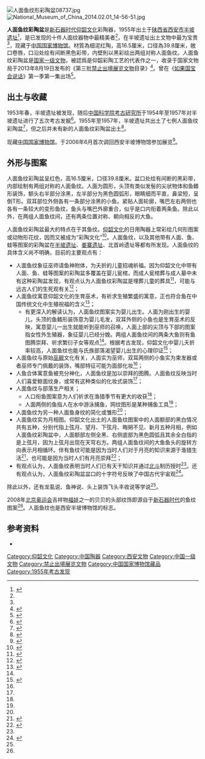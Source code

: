 {{禁止出境展览文物
| 图片 =Banpo_bowl.jpg
| 名称 = 人面鱼纹彩陶盆
| 时代 = [[新石器时代|新石器时代]]
| 出土 = [[陕西省|陕西省]][[西安市|西安市]][[半坡遗址|半坡遗址]]（1955年）
| 现藏 = [[中国国家博物馆|中国国家博物馆]]
| 登录 = 2013年
}}
[[File:人面鱼纹形彩陶盆08737.jpg|thumb]]
[[File:National_Museum_of_China_2014.02.01_14-56-51.jpg|thumb]]

'''人面鱼纹彩陶盆'''是[[新石器时代|新石器时代]][[仰韶文化|仰韶文化]]彩陶器，1955年出土于[[陕西省|陕西省]][[西安市|西安市]][[半坡遗址|半坡遗址]]<ref>{{cite news|url=http://art.people.com.cn/n1/2017/0306/c226026-29126955.html| title=禁止出国展览的陶瓷文物|publisher=[[人民网|人民网]]书画频道 |date=2017-03-16 |accessdate=2020-07-18}}</ref>，是已发现的十件人面纹器物中最精美者<ref name="xa"/>，在半坡遗址出土文物中最为宝贵<ref name="bp"/>，现藏于[[中国国家博物馆|中国国家博物馆]]。材質為细泥红陶，高16.5厘米，口径為39.8厘米，敞口卷唇，口沿处绘有间断黑色彩带，内壁則以黑彩绘出两组对称人面鱼纹。人面鱼纹彩陶盆是[[国家一级文物|国家一级文物]]，被認爲是仰韶彩陶工艺的代表作之一，收录于国家文物局于2013年8月19日发布的《第三批[[禁止出境展览文物|禁止出境展览文物]]目录》<ref>{{cite news|url=http://www.chinanews.com/cul/2013/08-19/5180173.shtml|title=94件一级文物列入"第三批禁止出境展览文物目录"|publisher=[[中国新闻网|中国新闻网]]|date=2013-08-19|accessdate=2020-07-18|archive-date=2018-07-14|archive-url=https://web.archive.org/web/20180714164315/http://www.chinanews.com/cul/2013/08-19/5180173.shtml|dead-url=no}}</ref>。曾在《[[如果国宝会说话|如果国宝会说话]]》第一季第一集出场<ref>{{cite news|url=http://tv.cctv.com/2018/01/15/VIDELPWqLjHCcLHiWdlmTKvu180115.shtml|title=《时代》 20180101 如果国宝会说话 第一季 第一集|publisher=[[央视网|央视网]]|date=2018-01-15|accessdate=2020-07-18|archive-date=2020-02-04|archive-url=https://web.archive.org/web/20200204060103/http://tv.cctv.com/2018/01/15/VIDELPWqLjHCcLHiWdlmTKvu180115.shtml|dead-url=no}}</ref>。

==出土与收藏==
1953年春，半坡遗址被发现，随后[[中国科学院|中国科学院]][[中国科学院考古研究所|考古研究所]]于1954年至1957年对半坡遗址进行了五次考古发掘<ref name="bp">{{cite web|url=https://bpmuseum.com/index.php?m=content&c=index&a=lists&catid=11|title=半坡简介|publisher=西安半坡博物馆|date=|accessdate=2020-07-18|archive-date=2020-09-30|archive-url=https://web.archive.org/web/20200930152817/https://bpmuseum.com/index.php?m=content&c=index&a=lists&catid=11|dead-url=no}}</ref>。1955年至1957年，半坡遗址共出土了七例人面鱼纹彩陶盆<ref name="j04">{{cite journal |author1=冯利|title=半坡陶彩人面纹的巫师属性 |journal=民族艺术|date=2001 |issue=03|ISSN=1003-2568 |pages=93-102}}</ref>，但之后并未有新的人面鱼纹彩陶盆出土<ref name="j07">{{cite journal |author1=王健华|title=古陶瓷鉴识举例之一 人面鱼纹彩陶盆 |journal=紫禁城|date=2011 |issue=01|ISSN=1003-0328 |pages=66-69}}</ref>。

现藏[[中国国家博物馆|中国国家博物馆]]。于2006年6月首次调回西安半坡博物馆参加展览<ref name="xa">{{cite news|url=http://www.xiancn.com/gb/news/2006-05/25/content_877301.htm| title="出世"后被藏在国家博物馆 人面鱼纹彩陶盆省亲|publisher=西安新闻网 |date=2006-05-25|accessdate=2020-07-18}}</ref>。

==外形与图案==
人面鱼纹彩陶盆呈红色，高16.5厘米，口径39.8厘米。盆口处绘有间断的黑彩带，内部绘制有两组对称的人面鱼纹。人面为圆形，头顶有类似发髻的尖状物体和鱼鳍形装饰，额头右半部分涂黑，左半部分为黑色圆弧形，眼睛细而平直，鼻梁短，呈倒T形。双耳部位外侧各有一条部分涂黑的小鱼。紧贴人面轮廓，嘴巴左右两侧也各有一条较大的变形鱼纹，鱼头与嘴巴外廓重合，似乎是口内衔着两条鱼。除此以外，在两组人面鱼纹间，还有两条位置对称、朝向相反的大鱼。

人面鱼纹彩陶盆最大的特点在于其鱼纹。[[仰韶文化|仰韶文化]]的日用陶器上常彩绘几何形图案或动物形花纹，因而又被成为“彩陶文化”<ref>{{Cite book|title=[[辞海|辞海]]|author1=辞海编纂委员会 |location=[[上海|上海]]|publisher=上海世纪出版股份有限公司[[上海辞书出版社|上海辞书出版社]]|year=2009|edition=第六版彩图本|isbn=978-7-5326-2859-9|pages=2663}}</ref>。人面鱼纹，以及其他带有人面、鱼、蛙等图案的彩陶盆在[[半坡遗址|半坡遗址]]、[[姜寨遗址|姜寨遗址]]、北首岭遗址等都有所发现。人面鱼纹的具体含义尚不明确，目前的主要观点有：
*人面鱼纹象征巫师请鱼神附体，为夭折的儿童招魂祈福。因为仰韶文化中带有人面、鱼、蛙等图案的彩陶盆多覆盖在婴儿瓮棺，而成人瓮棺葬与成人墓中未有这种彩陶盆发现，有观点认为人面鱼纹彩陶盆是埋葬儿童的葬具<ref name="j01">{{cite journal |author1=李仰松|title=仰韶文化婴首、鱼、蛙纹陶盆考释 |journal=北京大学学报(哲学社会科学版) |date=1991 |issue=02|ISSN=1000-5919 |pages=83-86}}</ref>，可能与远古人们的生死观有关<ref name="j05">{{cite journal |author1=赫云|author2=李倍雷|title=“人面鱼纹”还是“人面鱼身”——半坡彩陶盆图案纹样母题探讨 |journal=民族艺术|date=2017 |issue=06|ISSN=1003-2568 |pages=98-105}}</ref>；
*人面鱼纹寓意仰韶文化的生育巫术，有祈求生殖繁盛的寓意，正也符合鱼在中国传统文化中生殖祝福的含义<ref name="j02">{{cite journal |author1=郑鑫|title=中国传统艺术中的鱼文化 |journal=南方文物 |date=2003 |issue=02|ISSN=1004-6275 |pages=108-110}}</ref>；
**有更深入的解读认为，人面鱼纹图案实为婴儿出生。人面为刚出生的婴儿，头顶的鱼鳍形装饰意为婴儿毛发，双耳外侧的小鱼也是生育巫术的反映，寓意婴儿一出生就能听到巫师的召唤，人面上部的尖顶与下部的图案指女性外生殖器，象征婴儿已经分娩。两组人面鱼纹间的两条大鱼则有鱼图腾崇拜、祈求繁衍子女等观点<ref name="j01"/>。根据考古发现，仰韶文化中婴儿夭折率较高，人面鱼纹也能与氏族部落渴望婴儿出生的心理印证<ref name="j03">{{cite journal |author1=李荆林|title=半坡姜寨遗址“人面鱼纹”新考 |journal=江汉考古 |date=1989 |issue=03|ISSN=1001-0327 |pages=59-63+77}}</ref>；
*人面鱼纹与原始[[巫|巫觋]]文化有关，人面实为巫师，双耳两侧的小鱼实为束发器或者巫师专门佩戴的装饰，嘴部特征可能为面部化妆<ref name="j04"/>；
*人鱼合体寓意鱼被充分神化，人面鱼纹是加以崇拜的图腾。人面鱼纹反映当时人们喜爱鲸面纹身，或常有这种类似的化妆式装饰<ref name="j03"/>；
*人面鱼纹与部落生产相关；
**人口衔鱼图案意为人们祈求在渔猎季节有更大的收获<ref name="j03"/>；
**人面两侧的鱼指人在水中游泳捕鱼，网纹图形是某种捕鱼工具<ref name="j05"/>；
*人面鱼纹为另一种人面鱼身纹的简化或雏形<ref name="j05"/>；
*人面鱼纹实为月相图。仰韶文化出土的人面鱼纹图案中的人面额部的黑白情况共有五种，分别代指上弦月、望月、下弦月、晦朔不见、新月五种月相，例如人面鱼纹彩陶盆中，人面额部左侧全黑、右侧底部为黑色圆弧且其余全白指的是上弦月，因为上弦月出现在天穹右方。两组人面鱼纹间的大鱼鱼头的旋转方向表示月相循环。伴有鱼纹可能是因为当时人们对于月亮的知识来源于渔猎生活<ref name="j08">{{cite journal |author1=陆思贤|title=半坡“人面鱼纹”为月相图说 |journal=文艺理论研究|date=1990 |issue=05|ISSN=0257-0254 |pages=75-81}}</ref>，也可能是因为当时人们有月亮崇拜<ref name="j09">{{cite journal |author1=张文|title=仰韶文化半坡类型“人面动物纹”彩陶盆新解 |journal=四川文物|date=1997 |issue=06|ISSN=1003-6962 |pages=25-31}}</ref>；
*有观点认为，人面鱼纹表明当时人们已有天干知识并通过[[北斗七星|北斗]]制历授时<ref name="j04"/>。还有观点认为，人面鱼纹彩陶盆盆口的十字符号反映了中国古代宇宙观<ref name="j06">{{cite journal |author1=钱志强|title=半坡人面鱼纹盆上的十字符号与中国古代的宇宙观(节选) |journal=西北美术|date=1995 |issue=04|ISSN=1002-1833|pages=33-35}}</ref>。
除此以外，还有龙虱说、鱼神说、头上装饰飞头丰收说等学说<ref name="j01"/>。

2008年[[2008年夏季奥林匹克运动会|北京奥运会]]吉祥物[[福娃|福娃]]之一的贝贝的头部纹饰即源自于[[新石器时代|新石器时代]]的鱼纹图案<ref name="bp"/>。人面鱼纹也是西安半坡博物馆的标志。

==参考资料==
*{{zh}}{{cite web|url=http://www.chnmuseum.cn/zp/zpml/201812/t20181218_25651.shtml|title=人面鱼纹彩陶盆|publisher=[[中国国家博物馆|中国国家博物馆]]|date=|accessdate=2020-07-18|archive-date=2020-11-29|archive-url=https://web.archive.org/web/20201129194137/http://www.chnmuseum.cn/zp/zpml/201812/t20181218_25651.shtml|dead-url=no}}
{{reflist}}
{{禁止出境展览文物索引}}
[[Category:仰韶文化|Category:仰韶文化]]
[[Category:中国陶器|Category:中国陶器]]
[[Category:西安文物|Category:西安文物]]
[[Category:中国一级文物|Category:中国一级文物]]
[[Category:禁止出境展览文物|Category:禁止出境展览文物]]
[[Category:中国国家博物馆藏品|Category:中国国家博物馆藏品]]
[[Category:1955年考古发现|Category:1955年考古发现]]